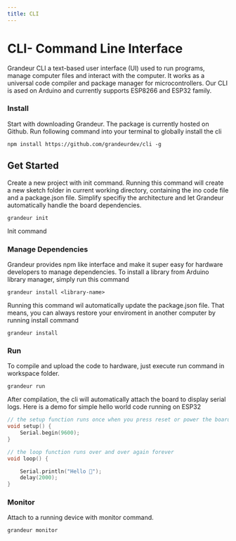 ```yaml
---
title: CLI
---
```


# CLI- Command Line Interface


Grandeur CLI a text-based user interface (UI) used to run programs, manage computer files and interact with the computer. 
It works as a universal code compiler and package manager for microcontrollers. Our CLI is ased on Arduino and currently supports ESP8266 and ESP32 family.


### Install
Start with downloading Grandeur. The package is currently hosted on Github. Run following command into your terminal to globally install the cli

```npm install https://github.com/grandeurdev/cli -g```

## Get Started

Create a new project with init command. Running this command will create a new sketch folder in current working directory, containing the ino code file and a package.json file. Simplify specifiy the architecture and let Grandeur automatically handle the board dependencies.

```grandeur init```

Init command

### Manage Dependencies

Grandeur provides npm like interface and make it super easy for hardware developers to manage dependencies. To install a library from Arduino library manager, simply run this command

```grandeur install <library-name>```

Running this command wil automatically update the package.json file. That means, you can always restore your enviroment in another computer by running install command

```grandeur install```

### Run

To compile and upload the code to hardware, just execute run command in workspace folder.

```grandeur run```

After compilation, the cli will automatically attach the board to display serial logs. Here is a demo for simple hello world code running on ESP32

```cpp
// the setup function runs once when you press reset or power the board
void setup() {
	Serial.begin(9600);
}

// the loop function runs over and over again forever
void loop() {

	Serial.println("Hello 👋");
	delay(2000);
}
```

### Monitor

Attach to a running device with monitor command.

```grandeur monitor```